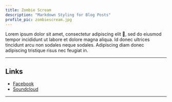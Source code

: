 ```yaml
---
title: Zombie Scream
description: "Markdown Styling for Blog Posts"
profile_pic: zombiescream.jpg
---
```



<BlogImage src={Dog} alt="Beagle Dog by Jules D. on Unsplash" />

Lorem ipsum dolor sit amet, consectetur adipiscing elit 🤣, sed do eiusmod tempor incididunt ut labore et dolore magna aliqua. Id donec ultrices tincidunt arcu non sodales neque sodales. Adipiscing diam donec adipiscing tristique risus nec feugiat in.

---

## Links

- [Facebook](https://www.facebook.com/ZombiKamino)
- [Soundcloud](https://soundcloud.com/zombiescream)

---
